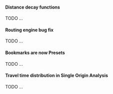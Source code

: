 #### Distance decay functions

TODO ...

#### Routing engine bug fix

TODO ...

#### Bookmarks are now Presets

TODO ...

#### Travel time distribution in Single Origin Analysis

TODO ...
